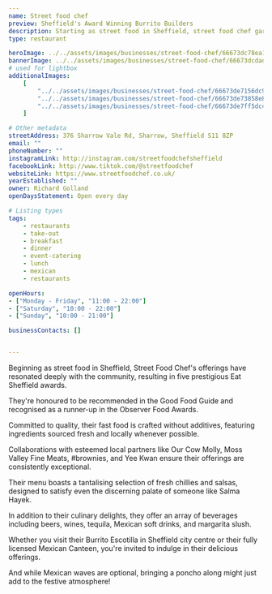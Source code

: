 ```yaml
---
name: Street food chef
preview: Sheffield's Award Winning Burrito Builders
description: Starting as street food in Sheffield, street food chef garnered local acclaim with five Eat Sheffield awards, a Good Food Guide recommendation, and an Observer Food Awards runner-up. Their focus is on delicious, additive-free fast food made with fresh, locally sourced ingredients. Visit their Burrito Escotilla for vibrant flavors and a variety of drinks!
type: restaurant

heroImage: ../../assets/images/businesses/street-food-chef/66673dc78ea18ad0812ed15b_sfc-4.png
bannerImage: ../../assets/images/businesses/street-food-chef/66673dcdadd7d953c878265e_sfc-2.jpeg
# used for lightbox
additionalImages:
    [
        "../../assets/images/businesses/street-food-chef/66673de7156dc9acc931d5ff_sfc-3.jpeg",
        "../../assets/images/businesses/street-food-chef/66673de73858e856c9b96e35_sfc-5.png",
        "../../assets/images/businesses/street-food-chef/66673de7ff5dc4688ad4ee4f_sfc.jpeg",
    ]

# Other metadata
streetAddress: 376 Sharrow Vale Rd, Sharrow, Sheffield S11 8ZP
email: ""
phoneNumber: ""
instagramLink: http://instagram.com/streetfoodchefsheffield
facebookLink: http://www.tiktok.com/@streetfoodchef
websiteLink: https://www.streetfoodchef.co.uk/
yearEstablished: ""
owner: Richard Golland
openDaysStatement: Open every day

# Listing types
tags:
    - restaurants
    - take-out
    - breakfast
    - dinner
    - event-catering
    - lunch
    - mexican
    - restaurants

openHours:
- ["Monday - Friday", "11:00 - 22:00"]
- ["Saturday", "10:00 - 22:00"]
- ["Sunday", "10:00 - 21:00"]

businessContacts: []


---
```

Beginning as street food in Sheffield, Street Food Chef's offerings have resonated deeply with the community, resulting in five prestigious Eat Sheffield awards.

They're honoured to be recommended in the Good Food Guide and recognised as a runner-up in the Observer Food Awards.

Committed to quality, their fast food is crafted without additives, featuring ingredients sourced fresh and locally whenever possible.

Collaborations with esteemed local partners like Our Cow Molly, Moss Valley Fine Meats, #brownies, and Yee Kwan ensure their offerings are consistently exceptional.

Their menu boasts a tantalising selection of fresh chillies and salsas, designed to satisfy even the discerning palate of someone like Salma Hayek.

In addition to their culinary delights, they offer an array of beverages including beers, wines, tequila, Mexican soft drinks, and margarita slush.

Whether you visit their Burrito Escotilla in Sheffield city centre or their fully licensed Mexican Canteen, you're invited to indulge in their delicious offerings.

And while Mexican waves are optional, bringing a poncho along might just add to the festive atmosphere!‍
